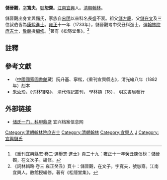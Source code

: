 '''儲晉觀'''，[[表字|字]]'''寬夫'''，[[號|號]]'''恕齋'''。[[江南省|江南]][[宜興|宜興]]人。[[清朝|清朝]][[翰林|翰林]]。

儲晉觀出身宜興儲氏，家族自[[宋|宋]][[明|明]]以來科名長盛不衰。祖父[[儲方慶|儲方慶]]、父[[儲在文|儲在文]]及三位叔伯皆為[[康熙|康熙]][[進士|進士]]。[[雍正|雍正]]十一年（1733年），儲晉觀考中癸丑科進士，選[[翰林院庶吉士|翰林院庶吉士]]，[[散館|散館]]授[[編修|編修]]。<ref>《重刊宜興縣志·卷二·選舉志·進士》頁三十九：雍正十一年癸丑陳倓榜：儲晉觀，在文次子。編修。</ref>著有《松隱堂集》。<ref>《詞林輯略·卷三 雍正癸丑》頁十：儲晉觀，在文子。字寬夫，號恕齋。江南宜興人。散館授編修。著有《松隱堂集》。</ref>

==註釋==
{{reflist}}

==參考文獻==
*（[[中國國家圖書館|中國國家圖書館]]藏）阮升基、寧楷，《重刊宜興縣志》，清光緒八年（1882年）刻本
*[[朱汝珍|朱汝珍]]，《词林辑略》， 清代傳記叢刊， 學林類（18）， 明文書局發行

==外部链接==
*[http://www.yxarchive.gov.cn/show_info02.asp?id=1597&iid=50 储氏一门，科甲鼎盛]{{dead link|date=2017年11月 |bot=InternetArchiveBot |fix-attempted=yes }} 宜兴档案信息网

{{雍正十一年癸丑科殿試金榜}}
{{儲方慶家族}}
{{DEFAULTSORT:Chu儲}}
[[Category:清朝翰林院庶吉士|Category:清朝翰林院庶吉士]]
[[Category:清朝翰林|Category:清朝翰林]]
[[Category:宜興人|Category:宜興人]]
[[Category:儲姓|J]]
[[Category:宜興儲氏|Category:宜興儲氏]]